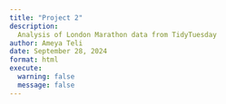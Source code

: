```yaml
---
title: "Project 2"
description:
  Analysis of London Marathon data from TidyTuesday 
author: Ameya Teli
date: September 28, 2024
format: html
execute: 
  warning: false
  message: false
---
```

